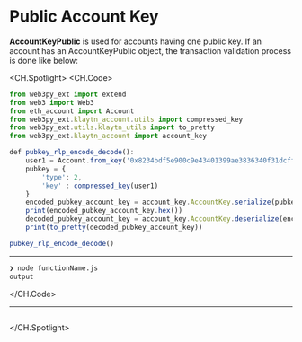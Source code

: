 # Public Account Key

**AccountKeyPublic** is used for accounts having one public key. If an account has an AccountKeyPublic object, the transaction validation process is done like below:

<CH.Spotlight>
<CH.Code>

```js functionName.js
from web3py_ext import extend
from web3 import Web3
from eth_account import Account
from web3py_ext.klaytn_account.utils import compressed_key
from web3py_ext.utils.klaytn_utils import to_pretty
from web3py_ext.klaytn_account import account_key

def pubkey_rlp_encode_decode():
    user1 = Account.from_key('0x8234bdf5e900c9e43401399ae3836340f31dcff52843baf8432f06cca9e3f396')
    pubkey = {
        'type': 2,
        'key' : compressed_key(user1)
    }
    encoded_pubkey_account_key = account_key.AccountKey.serialize(pubkey)
    print(encoded_pubkey_account_key.hex())
    decoded_pubkey_account_key = account_key.AccountKey.deserialize(encoded_pubkey_account_key)
    print(to_pretty(decoded_pubkey_account_key))

pubkey_rlp_encode_decode()

```




---
```zsh output
❯ node functionName.js
output
```
</CH.Code>






---



```js functionName.js focus=1

```


</CH.Spotlight>
